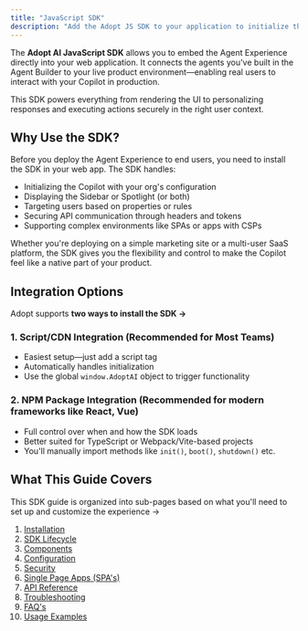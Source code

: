 ```yaml
---
title: "JavaScript SDK"
description: "Add the Adopt JS SDK to your application to initialize the Copilot experience. This one-time setup allows your app to securely load the right UI, theme, and targeting rules—all dynamically managed from the Adopt platform."
---
```


The **Adopt AI JavaScript SDK** allows you to embed the Agent Experience directly into your web application. It connects the agents you've built in the Agent Builder to your live product environment—enabling real users to interact with your Copilot in production.

This SDK powers everything from rendering the UI to personalizing responses and executing actions securely in the right user context.

## Why Use the SDK?

Before you deploy the Agent Experience to end users, you need to install the SDK in your web app. The SDK handles:

- Initializing the Copilot with your org's configuration
- Displaying the Sidebar or Spotlight (or both)
- Targeting users based on properties or rules
- Securing API communication through headers and tokens
- Supporting complex environments like SPAs or apps with CSPs

Whether you're deploying on a simple marketing site or a multi-user SaaS platform, the SDK gives you the flexibility and control to make the Copilot feel like a native part of your product.

## Integration Options

Adopt supports **two ways to install the SDK →**

### **1. Script/CDN Integration (Recommended for Most Teams)**

- Easiest setup—just add a script tag
- Automatically handles initialization
- Use the global `window.AdoptAI` object to trigger functionality

### **2. NPM Package Integration (Recommended for modern frameworks like React, Vue)**

- Full control over when and how the SDK loads
- Better suited for TypeScript or Webpack/Vite-based projects
- You'll manually import methods like `init()`, `boot()`, `shutdown()` etc.

## What This Guide Covers

This SDK guide is organized into sub-pages based on what you'll need to set up and customize the experience →

 1. [Installation](/javascript-sdk/installation)
 2. [SDK Lifecycle](/javascript-sdk/sdk-lifecycle)
 3. [Components](/javascript-sdk/components)
 4. [Configuration](/javascript-sdk/configuration)
 5. [Security](/javascript-sdk/security)
 6. [Single Page Apps (SPA's)](/javascript-sdk/single-page-applications)
 7. [API Reference](/javascript-sdk/api-reference)
 8. [Troubleshooting](/javascript-sdk/troubleshooting)
 9. [FAQ's](/javascript-sdk/faq)
10. [Usage Examples](/javascript-sdk/usage-examples)